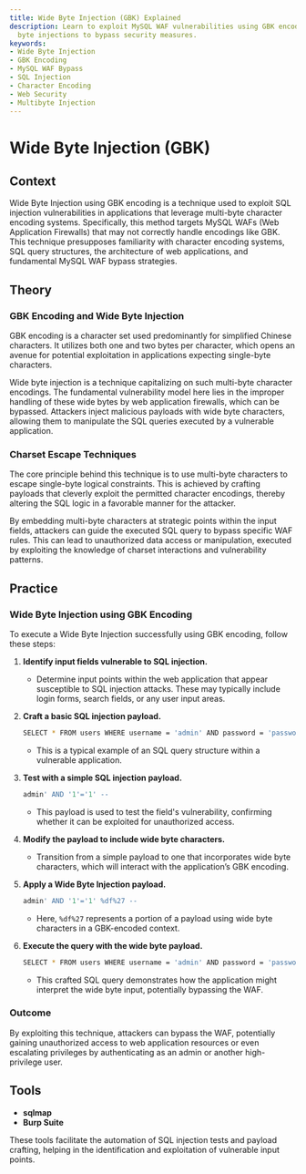 ```yaml
---
title: Wide Byte Injection (GBK) Explained
description: Learn to exploit MySQL WAF vulnerabilities using GBK encoding in wide
  byte injections to bypass security measures.
keywords:
- Wide Byte Injection
- GBK Encoding
- MySQL WAF Bypass
- SQL Injection
- Character Encoding
- Web Security
- Multibyte Injection
---
```


# Wide Byte Injection (GBK)

## Context

Wide Byte Injection using GBK encoding is a technique used to exploit SQL injection vulnerabilities in applications that leverage multi-byte character encoding systems. Specifically, this method targets MySQL WAFs (Web Application Firewalls) that may not correctly handle encodings like GBK. This technique presupposes familiarity with character encoding systems, SQL query structures, the architecture of web applications, and fundamental MySQL WAF bypass strategies.

## Theory

### GBK Encoding and Wide Byte Injection

GBK encoding is a character set used predominantly for simplified Chinese characters. It utilizes both one and two bytes per character, which opens an avenue for potential exploitation in applications expecting single-byte characters. 

Wide byte injection is a technique capitalizing on such multi-byte character encodings. The fundamental vulnerability model here lies in the improper handling of these wide bytes by web application firewalls, which can be bypassed. Attackers inject malicious payloads with wide byte characters, allowing them to manipulate the SQL queries executed by a vulnerable application.

### Charset Escape Techniques

The core principle behind this technique is to use multi-byte characters to escape single-byte logical constraints. This is achieved by crafting payloads that cleverly exploit the permitted character encodings, thereby altering the SQL logic in a favorable manner for the attacker. 

By embedding multi-byte characters at strategic points within the input fields, attackers can guide the executed SQL query to bypass specific WAF rules. This can lead to unauthorized data access or manipulation, executed by exploiting the knowledge of charset interactions and vulnerability patterns.

## Practice

### Wide Byte Injection using GBK Encoding

To execute a Wide Byte Injection successfully using GBK encoding, follow these steps:

1. **Identify input fields vulnerable to SQL injection.**
   - Determine input points within the web application that appear susceptible to SQL injection attacks. These may typically include login forms, search fields, or any user input areas.

2. **Craft a basic SQL injection payload.**

   ```bash
   SELECT * FROM users WHERE username = 'admin' AND password = 'password';
   ```
   
   - This is a typical example of an SQL query structure within a vulnerable application.

3. **Test with a simple SQL injection payload.**

   ```sql
   admin' AND '1'='1' -- 
   ```
   
   - This payload is used to test the field's vulnerability, confirming whether it can be exploited for unauthorized access.

4. **Modify the payload to include wide byte characters.**
   - Transition from a simple payload to one that incorporates wide byte characters, which will interact with the application’s GBK encoding.

5. **Apply a Wide Byte Injection payload.**

   ```sql
   admin' AND '1'='1' %df%27 -- 
   ```
   
   - Here, `%df%27` represents a portion of a payload using wide byte characters in a GBK-encoded context. 

6. **Execute the query with the wide byte payload.**

   ```bash
   SELECT * FROM users WHERE username = 'admin' AND password = 'password%df%27 -- ';
   ```
   
   - This crafted SQL query demonstrates how the application might interpret the wide byte input, potentially bypassing the WAF.

### Outcome

By exploiting this technique, attackers can bypass the WAF, potentially gaining unauthorized access to web application resources or even escalating privileges by authenticating as an admin or another high-privilege user.

## Tools

- **sqlmap**
- **Burp Suite** 

These tools facilitate the automation of SQL injection tests and payload crafting, helping in the identification and exploitation of vulnerable input points.